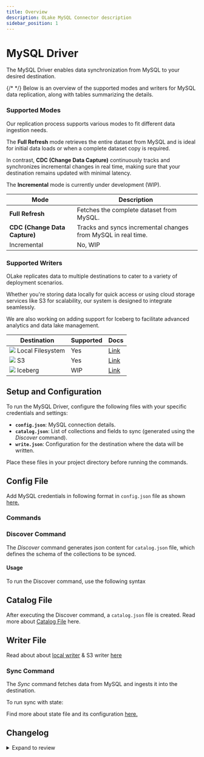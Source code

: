```yaml
---
title: Overview
description: OLake MySQL Connector description
sidebar_position: 1
---
```


# MySQL Driver

The MySQL Driver enables data synchronization from MySQL to your desired destination. 

{/* <DocCardList/> */}
Below is an overview of the supported modes and writers for MySQL data replication, along with tables summarizing the details.

### Supported Modes

Our replication process supports various modes to fit different data ingestion needs. 

The **Full Refresh** mode retrieves the entire dataset from MySQL and is ideal for initial data loads or when a complete dataset copy is required. 

In contrast, **CDC (Change Data Capture)** continuously tracks and synchronizes incremental changes in real time, making sure that your destination remains updated with minimal latency. 

The **Incremental** mode is currently under development (WIP).

| Mode                          | Description                                                             |
|-------------------------------|-------------------------------------------------------------------------|
| **Full Refresh**              | Fetches the complete dataset from MySQL.                            |
| **CDC (Change Data Capture)** | Tracks and syncs incremental changes from MySQL in real time.         |
| Incremental                   | No, WIP                                                                 |

### Supported Writers

OLake replicates data to multiple destinations to cater to a variety of deployment scenarios. 

Whether you're storing data locally for quick access or using cloud storage services like S3 for scalability, our system is designed to integrate seamlessly. 

We are also working on adding support for Iceberg to facilitate advanced analytics and data lake management.

| Destination       | Supported | Docs | 
|-------------------|-----------| ---- | 
| <img src="/img/logo/local.png" width={20} height={20} /> Local Filesystem  | Yes       | [Link](../../writers/local) |
| <img src="/img/logo/s3.png" width={20} height={20} /> S3                | Yes       | [Link](../../writers/s3/overview) |
| <img src="/img/logo/iceberg.png" width={20} height={20} /> Iceberg           | WIP       | [Link](../../writers/iceberg) |


## Setup and Configuration

To run the MySQL Driver, configure the following files with your specific credentials and settings:

- **`config.json`**: MySQL connection details.  
- **`catalog.json`**: List of collections and fields to sync (generated using the *Discover* command).  
- **`write.json`**: Configuration for the destination where the data will be written.

Place these files in your project directory before running the commands.

## Config File 
Add MySQL credentials in following format in `config.json` file as shown [here.](./config#configjson-configuration)

### Commands

### Discover Command

The *Discover* command generates json content for `catalog.json` file, which defines the schema of the collections to be synced.

#### Usage
To run the Discover command, use the following syntax
   <LocalDiscoverMySQL/>

## Catalog File 
After executing the Discover command, a `catalog.json` file is created. Read more about [Catalog File](./config#catalogjson-configuration) here.


## Writer File 

Read about about [local writer](../../writers/local) & S3 writer [here](../../writers/s3/overview)

### Sync Command

The *Sync* command fetches data from MySQL and ingests it into the destination.

<LocalSyncMySQL/>

To run sync with state:

<LocalSyncWithStateMySQL/>

Find more about state file and its configuration [here.](./config#statejson-configuration)

## Changelog

<details>
  <summary>Expand to review</summary>

| Version     | Date       | Pull Request                                               | Subject                                                                                                                                         |
|:------------|:-----------|:-----------------------------------------------------------|:------------------------------------------------------------------------------------------------------------------------------------------------|


</details>